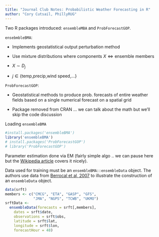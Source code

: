```yaml
---
title: "Journal Club Notes: Probabilistic Weather Forecasting in R"
author: "Cory Cutsail, PhillyRUG"
---
```


Two R packages introduced: `ensembleMBA` and `ProbForecastGOP`.

`ensebmbleBMA`:

-   Implements geostatistical output perturbation method

-   Use mixture distributions where components $X \iff \text{ensemble members}$

-   $X\sim D_j$

-   $j\in\{\text{temp,precip,wind speed,...}\}$

`ProbForecastGOP`:

-   Geostatistical methods to produce prob. forecasts of entire weather fields based on a single numerical forecast on a spatial grid

-   Package removed from CRAN ... we can talk about the math but we'll skip the code discussion

Loading `ensembleBMA`

```r
#install.packages('ensembleBMA')
library('ensembleBMA')
# install.packages('ProbForecastGOP')
# library('ProbForecastGOP')
```

Parameter estimation done via EM (fairly simple algo .. we can pause here but the [Wikipedia article](https://en.wikipedia.org/wiki/Expectation–maximization_algorithm) covers it nicely).

Data used for training must be an `ensembleBMA::ensembleData` object. The authors use data from [Berrocal et al, 2007](https://sites.stat.washington.edu/raftery/Research/PDF/Berrocal2007.pdf) to illustrate the construction of an `ensembleData` object.

```r
data(srft)
members <- c("CMCG", "ETA", "GASP", "GFS",
             "JMA", "NGPS", "TCWB", "UKMO")
srftData <-
  ensembleData(forecasts = srft[,members],
    dates = srft$date,
    observations = srft$obs,
    latitude = srft$lat,
    longitude = srft$lon,
    forecastHour = 48)
```
